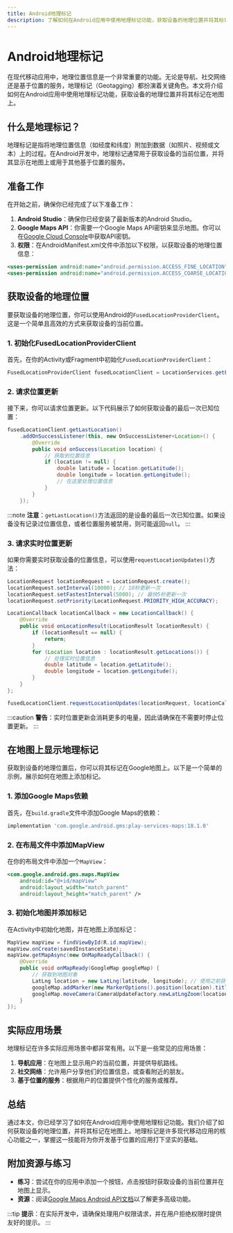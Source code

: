 ```yaml
---
title: Android地理标记
description: 了解如何在Android应用中使用地理标记功能，获取设备的地理位置并将其标记在地图上。适合初学者学习Android位置服务的基础知识。
---
```


# Android地理标记

在现代移动应用中，地理位置信息是一个非常重要的功能。无论是导航、社交网络还是基于位置的服务，地理标记（Geotagging）都扮演着关键角色。本文将介绍如何在Android应用中使用地理标记功能，获取设备的地理位置并将其标记在地图上。

## 什么是地理标记？

地理标记是指将地理位置信息（如经度和纬度）附加到数据（如照片、视频或文本）上的过程。在Android开发中，地理标记通常用于获取设备的当前位置，并将其显示在地图上或用于其他基于位置的服务。

## 准备工作

在开始之前，确保你已经完成了以下准备工作：

1. **Android Studio**：确保你已经安装了最新版本的Android Studio。
2. **Google Maps API**：你需要一个Google Maps API密钥来显示地图。你可以在[Google Cloud Console](https://console.cloud.google.com/)中获取API密钥。
3. **权限**：在AndroidManifest.xml文件中添加以下权限，以获取设备的地理位置信息：

```xml
<uses-permission android:name="android.permission.ACCESS_FINE_LOCATION" />
<uses-permission android:name="android.permission.ACCESS_COARSE_LOCATION" />
```

## 获取设备的地理位置

要获取设备的地理位置，你可以使用Android的`FusedLocationProviderClient`。这是一个简单且高效的方式来获取设备的当前位置。

### 1. 初始化FusedLocationProviderClient

首先，在你的Activity或Fragment中初始化`FusedLocationProviderClient`：

```java
FusedLocationProviderClient fusedLocationClient = LocationServices.getFusedLocationProviderClient(this);
```

### 2. 请求位置更新

接下来，你可以请求位置更新。以下代码展示了如何获取设备的最后一次已知位置：

```java
fusedLocationClient.getLastLocation()
    .addOnSuccessListener(this, new OnSuccessListener<Location>() {
        @Override
        public void onSuccess(Location location) {
            // 获取到位置信息
            if (location != null) {
                double latitude = location.getLatitude();
                double longitude = location.getLongitude();
                // 在这里处理位置信息
            }
        }
    });
```

:::note
**注意**：`getLastLocation()`方法返回的是设备的最后一次已知位置。如果设备没有记录过位置信息，或者位置服务被禁用，则可能返回`null`。
:::

### 3. 请求实时位置更新

如果你需要实时获取设备的位置信息，可以使用`requestLocationUpdates()`方法：

```java
LocationRequest locationRequest = LocationRequest.create();
locationRequest.setInterval(10000); // 10秒更新一次
locationRequest.setFastestInterval(5000); // 最快5秒更新一次
locationRequest.setPriority(LocationRequest.PRIORITY_HIGH_ACCURACY);

LocationCallback locationCallback = new LocationCallback() {
    @Override
    public void onLocationResult(LocationResult locationResult) {
        if (locationResult == null) {
            return;
        }
        for (Location location : locationResult.getLocations()) {
            // 处理实时位置信息
            double latitude = location.getLatitude();
            double longitude = location.getLongitude();
        }
    }
};

fusedLocationClient.requestLocationUpdates(locationRequest, locationCallback, null);
```

:::caution
**警告**：实时位置更新会消耗更多的电量，因此请确保在不需要时停止位置更新。
:::

## 在地图上显示地理标记

获取到设备的地理位置后，你可以将其标记在Google地图上。以下是一个简单的示例，展示如何在地图上添加标记。

### 1. 添加Google Maps依赖

首先，在`build.gradle`文件中添加Google Maps的依赖：

```groovy
implementation 'com.google.android.gms:play-services-maps:18.1.0'
```

### 2. 在布局文件中添加MapView

在你的布局文件中添加一个`MapView`：

```xml
<com.google.android.gms.maps.MapView
    android:id="@+id/mapView"
    android:layout_width="match_parent"
    android:layout_height="match_parent" />
```

### 3. 初始化地图并添加标记

在Activity中初始化地图，并在地图上添加标记：

```java
MapView mapView = findViewById(R.id.mapView);
mapView.onCreate(savedInstanceState);
mapView.getMapAsync(new OnMapReadyCallback() {
    @Override
    public void onMapReady(GoogleMap googleMap) {
        // 获取到地图对象
        LatLng location = new LatLng(latitude, longitude); // 使用之前获取的经纬度
        googleMap.addMarker(new MarkerOptions().position(location).title("当前位置"));
        googleMap.moveCamera(CameraUpdateFactory.newLatLngZoom(location, 15)); // 缩放级别为15
    }
});
```

## 实际应用场景

地理标记在许多实际应用场景中都非常有用。以下是一些常见的应用场景：

1. **导航应用**：在地图上显示用户的当前位置，并提供导航路线。
2. **社交网络**：允许用户分享他们的位置信息，或查看附近的朋友。
3. **基于位置的服务**：根据用户的位置提供个性化的服务或推荐。

## 总结

通过本文，你已经学习了如何在Android应用中使用地理标记功能。我们介绍了如何获取设备的地理位置，并将其标记在地图上。地理标记是许多现代移动应用的核心功能之一，掌握这一技能将为你开发基于位置的应用打下坚实的基础。

## 附加资源与练习

- **练习**：尝试在你的应用中添加一个按钮，点击按钮时获取设备的当前位置并在地图上显示。
- **资源**：阅读[Google Maps Android API文档](https://developers.google.com/maps/documentation/android-sdk/start)以了解更多高级功能。

:::tip
**提示**：在实际开发中，请确保处理用户权限请求，并在用户拒绝权限时提供友好的提示。
:::